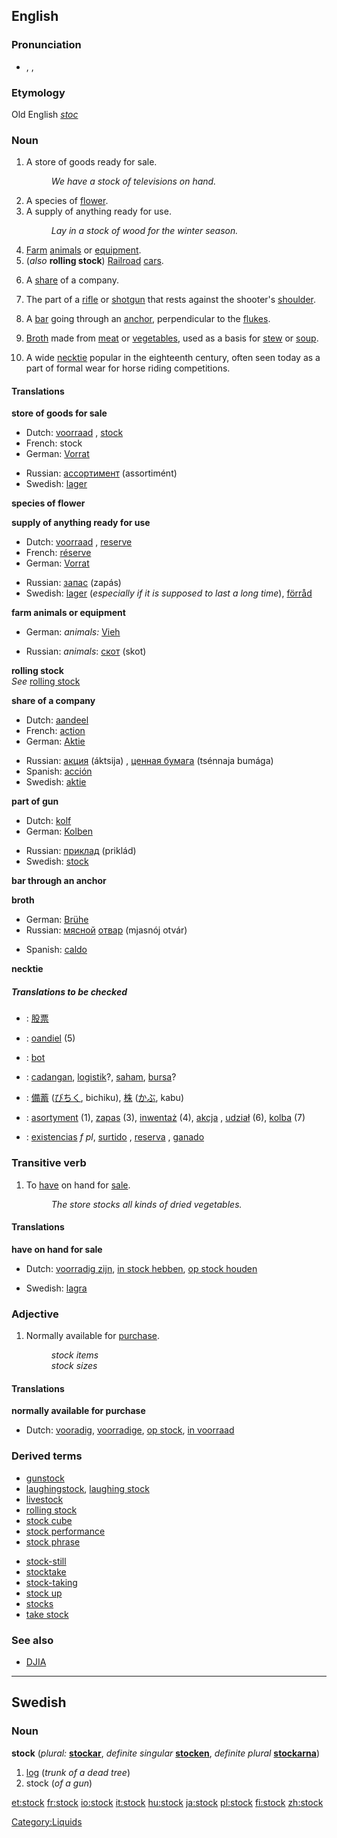 ==English==

===Pronunciation===
*{{AHD|stŏk}}, {{IPA|/stɒk/}}, {{SAMPA|/stQk/}}

===Etymology===
Old English ''[[stoc]]''

===Noun===
{{en-noun|s|-}}

#A store of goods ready for sale.
#:''We have a stock of televisions on hand.''
#A species of [[flower]].
#A supply of anything ready for use.
#:''Lay in a stock of wood for the winter season.''
#[[Farm]] [[animals]] or [[equipment]].
#(''also'' '''rolling stock''') [[Railroad]] [[car]]s.
# {{finance}} A [[share]] of a company.
#The part of a [[rifle]] or [[shotgun]] that rests against the shooter's [[shoulder]].
# {{nautical}} A [[bar]] going through an [[anchor]], perpendicular to the [[fluke]]s.
# {{uncountable}} [[Broth]] made from [[meat]] or [[vegetable]]s, used as a basis for [[stew]] or [[soup]].
#A wide [[necktie]] popular in the eighteenth century, often seen today as a part of formal wear for horse riding competitions.
<!--This is "take stock
#An [[estimate]].
#:''He took stock of the situation.''
-->

====Translations====
'''store of goods for sale'''
{{top}}
*Dutch: [[voorraad]] {{m}}, [[stock]] {{m}}
*French: stock {{m}}
*German: [[Vorrat]] {{m}}
{{mid}}
*Russian: [[ассортимент]] (assortimént) {{m}}
*Swedish: [[lager]] {{n}}
{{bottom}}

'''species of flower'''
{{top}}
{{mid}}
{{bottom}}

'''supply of anything ready for use'''
{{top}}
*Dutch: [[voorraad]] {{m}}, [[reserve]]
*French: [[réserve]] {{f}}
*German: [[Vorrat]] {{m}}
{{mid}}
*Russian: [[запас]] (zapás) {{m}}
*Swedish: [[lager]] {{n}} (''especially if it is supposed to last a long time''), [[förråd]] {{n}}
{{bottom}}

'''farm animals or equipment'''
{{top}}
*German: ''animals:'' [[Vieh]] {{n}}
{{mid}}
*Russian: ''animals'': [[скот]] (skot) {{m}}
{{bottom}}

'''rolling stock''' <br>
''See'' [[rolling stock]]

'''share of a company'''
{{top}}
*Dutch: [[aandeel]] {{n}}
*French: [[action#French|action]] {{f}}
*German: [[Aktie]] {{f}}
{{mid}}
*Russian: [[акция]] (áktsija) {{f}}, [[ценная бумага]] (tsénnaja bumága) {{f}}
*Spanish: [[acción]] {{f}}
*Swedish: [[aktie]] {{c}}
{{bottom}}

'''part of gun'''
{{top}}
*Dutch: [[kolf]] {{m}}
*German: [[Kolben]] {{m}}
{{mid}}
*Russian: [[приклад]] (priklád) {{m}}
*Swedish: [[stock#Swedish|stock]] {{c}}
{{bottom}}

'''bar through an anchor'''
{{top}}
{{mid}}
{{bottom}}

'''broth'''
{{top}}
*German: [[Brühe]] {{f}}
*Russian: [[мясной]] [[отвар]] (mjasnój otvár) {{m}}
{{mid}}
*Spanish: [[caldo]] {{m}}
{{bottom}}

'''necktie'''
{{top}}
{{mid}}
{{bottom}}

=====Translations to be checked=====
<!--Remove this section once all of the translations below have been moved into the tables above.-->
{{checktrans}}

*{{ttbc|Chinese}}: [[股票]]
*{{ttbc|Frisian}}: [[oandiel]] (5)
*{{ttbc|Hungarian}}: [[bot]] <!-- not verified -->
*{{ttbc|Indonesian}}: [[cadang|cadangan]], [[logistik]]?, [[saham]], [[bursa]]? <!-- not verified -->
*{{ttbc|Japanese}}: [[備蓄]] ([[びちく]], bichiku), [[株]] ([[かぶ]], kabu) <!-- not verified -->
*{{ttbc|Polish}}: [[asortyment]] {{m}} (1), [[zapas]] {{m}} (3), [[inwentaż]] {{m}} (4), [[akcja]] {{f}}, [[udział]] {{m}} (6), [[kolba]] {{f}} (7)
*{{ttbc|Spanish}}: [[existencia]]s ''f pl'', [[surtido]] {{m}}, [[reserva]] {{f}}, [[ganado]] {{m}}

===Transitive verb===
{{en-verb}}

#To [[have]] on hand for [[sale]].
#:''The store stocks all kinds of dried vegetables.''

====Translations====
'''have on hand for sale'''
{{top}}
*Dutch: [[voorradig zijn]], [[in stock hebben]], [[op stock houden]]
{{mid}}
*Swedish: [[lagra]]
{{bottom}}

===Adjective===
{{en-adj|-}}

#Normally available for [[purchase]].
#:''stock items''
#:''stock sizes''

====Translations====
'''normally available for purchase'''
{{top}}
*Dutch: [[vooradig]], [[voorradige]], [[op stock]], [[in voorraad]]
{{mid}}
{{bottom}}

===Derived terms===
{{top}}
*[[gunstock]]
*[[laughingstock]], [[laughing stock]]
*[[livestock]]
*[[rolling stock]]
*[[stock cube]]
*[[stock performance]]
*[[stock phrase]]
{{mid}}
*[[stock-still]]
*[[stocktake]]
*[[stock-taking]]
*[[stock up]]
*[[stocks]]
*[[take stock]]
{{bottom}}

===See also===
*[[DJIA]]

----
==Swedish==

===Noun===
'''stock''' {{c}} (''plural:'' '''[[stockar]]''', ''definite singular'' '''[[stocken]]''', ''definite plural'' '''[[stockarna]]''')

#[[log]] (''trunk of a dead tree'')
#stock (''of a gun'')

[[Category:Liquids]]

[[et:stock]]
[[fr:stock]]
[[io:stock]]
[[it:stock]]
[[hu:stock]]
[[ja:stock]]
[[pl:stock]]
[[fi:stock]]
[[zh:stock]]